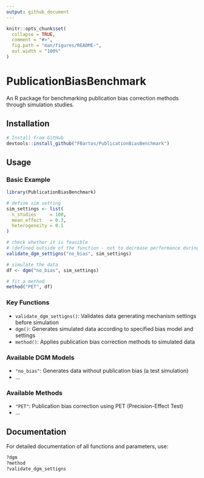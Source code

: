 ```yaml
---
output: github_document
---
```


<!-- README.md is generated from README.Rmd. Please edit that file -->

```r
knitr::opts_chunk$set(
  collapse = TRUE,
  comment = "#>",
  fig.path = "man/figures/README-",
  out.width = "100%"
)
```

# PublicationBiasBenchmark

An R package for benchmarking publication bias correction methods through simulation studies.

## Installation

```r
# Install from GitHub
devtools::install_github("FBartos/PublicationBiasBenchmark")
```

## Usage

### Basic Example

```r
library(PublicationBiasBenchmark)

# define sim setting
sim_settings <- list(
  n_studies     = 100,
  mean_effect   = 0.3,
  heterogeneity = 0.1
)

# check whether it is feasible
# (defined outside of the function - not to decrease performance during simulation)
validate_dgm_settigns("no_bias", sim_settings)

# simulate the data
df <- dgm("no_bias", sim_settings)

# fit a method
method("PET", df)
```

### Key Functions

- `validate_dgm_settigns()`: Validates data generating mechanism settings before simulation
- `dgm()`: Generates simulated data according to specified bias model and settings
- `method()`: Applies publication bias correction methods to simulated data

### Available DGM Models

- `"no_bias"`: Generates data without publication bias (a test simulation)
- ...

### Available Methods

- `"PET"`: Publication bias correction using PET (Precision-Effect Test)
- ...

## Documentation

For detailed documentation of all functions and parameters, use:

```r
?dgm
?method
?validate_dgm_settigns
```

